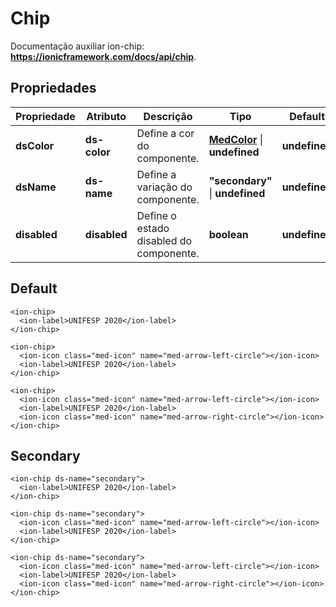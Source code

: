 
<Meta title="Components/Core/Chip/Usage" />

# Chip

Documentação auxiliar ion-chip: **https://ionicframework.com/docs/api/chip**.

## Propriedades

| Propriedade  | Atributo     | Descrição                                   | Tipo                                                                                                                 | Default       |
| ------------ | ------------ | ------------------------------------------- | -------------------------------------------------------------------------------------------------------------------- | ------------- |
| **dsColor**  | **ds-color** | Define a cor do componente.                 | **[MedColor](http://desenv.ordomederi.com/templarios/?path=/story/enums-enums--page#medcolors)** \| **undefined**    | **undefined** |
| **dsName**   | **ds-name**  | Define a variação do componente.            | **"secondary"**  \| **undefined**                                                                                    | **undefined** |
| **disabled** | **disabled** | Define o estado disabled do componente.     | **boolean**                                                                                                          | **undefined** |

## Default

```
<ion-chip>
  <ion-label>UNIFESP 2020</ion-label>
</ion-chip>

<ion-chip>
  <ion-icon class="med-icon" name="med-arrow-left-circle"></ion-icon>
  <ion-label>UNIFESP 2020</ion-label>
</ion-chip>

<ion-chip>
  <ion-icon class="med-icon" name="med-arrow-left-circle"></ion-icon>
  <ion-label>UNIFESP 2020</ion-label>
  <ion-icon class="med-icon" name="med-arrow-right-circle"></ion-icon>
</ion-chip>
```

## Secondary

```
<ion-chip ds-name="secondary">
  <ion-label>UNIFESP 2020</ion-label>
</ion-chip>

<ion-chip ds-name="secondary">
  <ion-icon class="med-icon" name="med-arrow-left-circle"></ion-icon>
  <ion-label>UNIFESP 2020</ion-label>
</ion-chip>

<ion-chip ds-name="secondary">
  <ion-icon class="med-icon" name="med-arrow-left-circle"></ion-icon>
  <ion-label>UNIFESP 2020</ion-label>
  <ion-icon class="med-icon" name="med-arrow-right-circle"></ion-icon>
</ion-chip>
```
